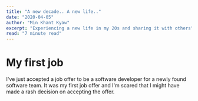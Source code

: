 ```yaml
---
title: "A new decade.. A new life.."
date: "2020-04-05"
author: "Min Khant Kyaw"
excerpt: "Experiencing a new life in my 20s and sharing it with others"
read: "7 minute read"
---
```



# My first job


I've just accepted a job offer to be a software developer for a newly found software team. It was my first job offer and I'm scared that I might have made a rash decision on accepting the offer. 